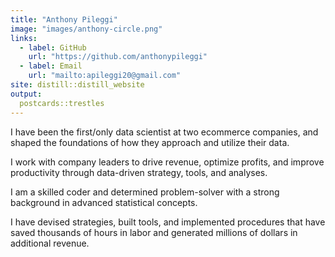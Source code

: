 ```yaml
---
title: "Anthony Pileggi"
image: "images/anthony-circle.png"
links:
  - label: GitHub
    url: "https://github.com/anthonypileggi"
  - label: Email
    url: "mailto:apileggi20@gmail.com"
site: distill::distill_website
output:
  postcards::trestles
---
```

 
I have been the first/only data scientist at two ecommerce companies, and shaped the foundations of how they approach and utilize their data.  

I work with company leaders to drive revenue, optimize profits, and improve productivity through data-driven strategy, tools, and analyses.  

I am a skilled coder and determined problem-solver with a strong background in advanced statistical concepts.  

I have devised strategies, built tools, and implemented procedures that have saved thousands of hours in labor and generated millions of dollars in additional revenue.
